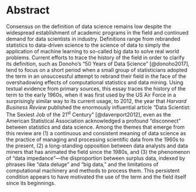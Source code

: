 # Abstract

Consensus on the definition of data science remains low despite the
widespread establishment of academic programs in the field and continued
demand for data scientists in industry. Definitions range from rebranded
statistics to data-driven science to the science of data to simply the
application of machine learning to so-called big data to solve real
world problems. Current efforts to trace the history of the field in
order to clarify its definition, such as Donoho's "50 Years of Data
Science" [@donoho2017], tend to focus on a short period when a small
group of statisticians adopted the term in an unsuccessful attempt to
rebrand their field in the face of the overshadowing effects of
computational statistics and data mining. Using textual evidence from
primary sources, this essay traces the history of the term to the early
1960s, when it was first used by the US Air Force in a surprisingly
similar way to its current usage, to 2012, the year that *Harvard
Business Review* published the enormously influential article "Data
Scientist: The Sexiest Job of the 21^st^ Century" [@davenport2012], even
as the American Statistical Association acknowledged a profound
"disconnect" between statistics and data science. Among the themes that
emerge from this review are (1) a continuous and consistent meaning of
data science as the practice of managing and processing scientific data
from the 1960s to the present, (2) a long-standing opposition between
data analysts and data miners that has animated the field since the
1980s, and (3) the phenomenon of "data impedance"---the disproportion
between surplus data, indexed by phrases like "data deluge" and "big
data," and the limitations of computational machinery and methods to
process them. This persistent condition appears to have motivated the
use of the term and the field itself since its beginnings.